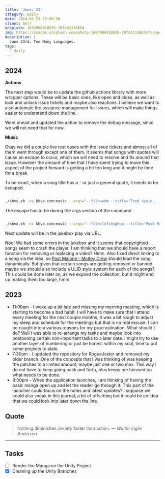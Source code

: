 ```yaml
---
title: 'June: 23'
category: Daily
date: 2024-06-23 12:00:00
client: Self
unsplash: 1684906010835-78fd41118654
img: https://images.unsplash.com/photo-1684906010835-78fd41118654?crop=entropy&cs=srgb&fm=jpg&ixid=MnwzNjM5Nzd8MHwxfHJhbmRvbXx8fHx8fHx8fDE2ODE3NDg2ODY&ixlib=rb-4.0.3&q=85
description: |
  June 23rd. Too Many Languages.
tags:
  - daily
---
```



## 2024

**Actions**

The next step would be to update the github actions library with more wrapper options.
These will be basic ones, like open and close, as well as lock and unlock issue tickets and maybe also reactions.
I believe we want to also automate the assignee management for issues, which will make things easier to understand down the line.

Went ahead and updated the action to remove the debug message, since we will not need that for now.

**Music**

Okay we did a couple live test cases with the issue tickets and almost all of them went through except one of them.
It seems that songs with quotes will cause an escape to occur, which we will need to resolve and fix around that issue.
However the amount of time that I have spent trying to move this aspect of the project forward is getting a bit too long and it might be time for a break.

To be exact, when a song title has a `'` or just a general quote, it needs to be escaped.

```bash

./kbve.sh -nx kbve.com:music --args="--file=edm --title='Fred again.. - Billie (Loving Arms)' --ytid=XqUZcHBsU5I"

```

The escape has to be during the args section of the command.

```bash

./kbve.sh -nx kbve.com:music --args="--file=lofihiphop --title='Post Malone - Motley Crew (Lofi Remix)' --ytid=uBYFYhHFoW8"

```

Next update will be in the jukebox play via URL.

Noo! We had some errors in the jukebox and it seems that copyrighted songs seem to crash the player.
I am thinking that we should have a report function for removing or replacing a video? Hmm.
Also fixed direct linking to a song via the idea, so [Post Malone - Motley Crew](https://kbve.com/music/?yt=uBYFYhHFoW8) should load the song dynamically.
But given that certain songs are getting removed or banned, maybe we should also include a ULID style system for each of the songs?
This could be done later on, as we expand the collection, but it might end up making them too large, hmm.

<Adsense />

## 2023

- 11:00am - I woke up a bit late and missing my morning meeting, which is starting to become a bad habit. I will have to make sure that I attend every meeting for the next couple months, it was a bit rough to adjust my sleep and schedule for the meetings but that is no real excuse. I can be caught into a various reasons for my procrastination. What should I do? Well I was able to re-arrange my tasks and maybe look into postponing certain non-important tasks to a later date. I might try to use another layer of numbering or just be honest within my soul, time to put some projects to stale.
- 7:30pm - I updated the repository for RogueJester and removed my older branch. One of the concepts that I was thinking of was keeping the patches to a limited amount, maybe just one or two max. This way I do not have to keep going back and forth, plus keeps me focused on what needs to be done.
- 8:00pm - When the application launches, I am thinking of having the basic manga open up and let the reader go through it. This part of the launcher could focus on the notes and latest updates? I suppose we could also sneak in this journal, a bit of offsetting but it could be an idea that we could look into later down the line.

## Quote

> Nothing diminishes anxiety faster than action.
> — <cite>Walter Inglis Anderson</cite>

---

## Tasks

- [ ] Render the Manga on the Unity Project
- [x] Cleaning up the Unity Branches
